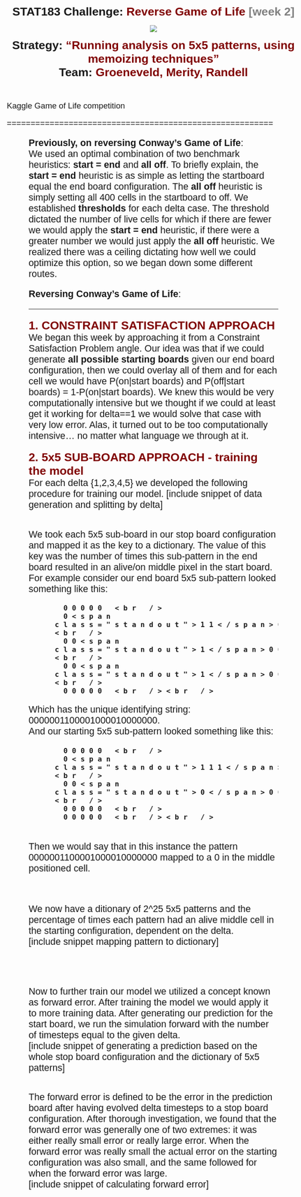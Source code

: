 <head>
  <style type="text/css">
    body, blockquote{
      margin-left:20px;
      margin-right:20px; 
      font-size:14pt; 
      font-family:Calibri,Arial;
    }
    div.title {
      margin-left:auto;
      margin-right:auto;
      text-align:center; 
      line-spacing:10px;
      font-weight:900; 
      font-size:20pt;
    }
    div.pattern-example {
      line-spacing:5px; 
      letter-spacing:10px; 
      font-weight:900;
    }
    div#three-col { 
      width:300px; 
    }
    div#col1 {
      position:relative; 
      float:left; 
      width:60px; 
      display:table-column;
    }
    div#col2 {
      position:relative; 
      float:left; 
      padding-left:10px;
      padding-top:20px;
      vertical-align:middle; 
      width:150px; 
      display:table-column;
    }
    div#col3 {
      position:relative; 
      float:left; 
      width:60px; 
      display:table-column;
    }
    div.intro {
      margin-left:50px;
      margin-right:50px;
      font-size:16pt;
    }
    .big-indent { margin-left:60px;}
    .text-line { clear:both;}
    span.crimson, a { color:maroon;}
    span.standout { color:blue;}
    span.ltgray { color:gray;}
    span.section-head {
      margin-top:20px; 
      color:maroon; 
      font-size:20pt; 
      font-weight:900;
    }
    img {
      padding-top: 15px; 
      padding-bottom: 15px;
    }
    li {margin-top:10px; line-spacing:15px;}
    code {font-size: 12pt;}
  </style>
</head>

<div class="title">
  STAT183 Challenge:  <span class="crimson">Reverse Game of Life</span>
                      <span class="ltgray"> [week 2]</span> <br />
  <img src="http://schools-wikipedia.org/images/194/19479.png" /> <br />
  Strategy: <span class="crimson">"Running analysis on 5x5 patterns, using memoizing techniques"</span> <br />
  Team: <span class="crimson">Groeneveld, Merity, Randell</span> 
 <br /><br /></div>

Kaggle Game of Life competition
<br>

========================================================
<br>
<div class="intro"><b>Previously, on reversing Conway's Game of Life</b>:<br> 
We used an optimal combination of two benchmark heuristics: <b>start = end</b> and <b>all off</b>. To briefly explain, the <b>start = end</b> heuristic is as simple as letting the startboard equal the end board configuration. The <b>all off</b> heuristic is simply setting all 400 cells in the startboard to off. We established <b>thresholds</b> for each delta case. The threshold dictated the number of live cells for which if there are fewer we would apply the <b>start = end</b> heuristic, if there were a greater number we would just apply the <b>all off</b> heuristic. We realized there was a ceiling dictating how well we could optimize this option, so we began down some different routes. 
</div>

<div class="intro"><b>Reversing Conway's Game of Life</b>:<br> 
<hr>

<span class="section-head">1. CONSTRAINT SATISFACTION APPROACH</span>
<br />
We began this week by approaching it from a Constraint Satisfaction Problem angle. Our idea was that if we could generate <b> all possible starting boards</b> given our end board configuration, then we could overlay all of them and for each cell we would have P(on|start boards) and P(off|start boards) = 1-P(on|start boards). We knew this would be very computationally intensive but we thought if we could at least get it working for delta==1 we would solve that case with very low error. Alas, it turned out to be too computationally intensive... no matter what language we through at it. 
<br />

<span class="section-head">2. 5x5 SUB-BOARD APPROACH - training the model</span>
<br />
For each delta {1,2,3,4,5} we developed the following procedure for training our model.
[include snippet of data generation and splitting by delta]
```r

```

We took each 5x5 sub-board in our stop board configuration and mapped it as the key to a dictionary. The value of this key was the number of times this sub-pattern in the end board resulted in an alive/on middle pixel in the start board. 
<br />
For example consider our end board 5x5 sub-pattern looked something like this:
  <div class="pattern-example big-indent">
     00000 <br />
     0<span class="standout">11</span>00 <br />
     00<span class="standout">1</span>00 <br />
     00<span class="standout">1</span>00 <br />
     00000 <br /><br />
  </div>
Which has the unique identifying string: 0000001100001000010000000.
<br />
And our starting 5x5 sub-pattern looked something like this:
  <div class="pattern-example big-indent">
     00000 <br />
     0<span class="standout">111</span>0 <br />
     00<span class="standout">0</span>00 <br />
     00000 <br />
     00000 <br /><br />
  </div>

<br /> 
Then we would say that in this instance the pattern 0000001100001000010000000 mapped to a 0 in the middle positioned cell.

<br />

We now have a ditionary of 2^25 5x5 patterns and the percentage of times each pattern had an alive middle cell in the starting configuration, dependent on the delta. 
<br />
[include snippet mapping pattern to dictionary]
```r

```
<br />


Now to further train our model we utilized a concept known as forward error. After training the model we would apply it to more training data. After generating our prediction for the start board, we run the simulation forward with the number of timesteps equal to the given delta. 
<br />
[include snippet of generating a prediction based on the whole stop board configuration and the dictionary of 5x5 patterns]
```r

```

The forward error is defined to be the error in the prediction board after having evolved delta timesteps to a stop board configuration. After thorough investigation, we found that the forward error was generally one of two extremes: it was either really small error or really large error. When the forward error was really small the actual error on the starting configuration was also small, and the same followed for when the forward error was large. 
<br />
[include snippet of calculating forward error]
```r

```





</div>






















